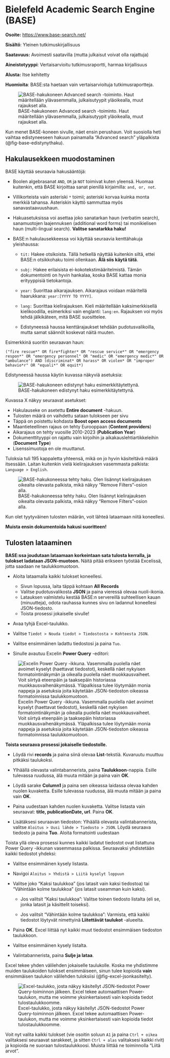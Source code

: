 # Bielefeld Academic Search Engine (BASE) {#sec-tiet-base}

**Osoite:** <https://www.base-search.net/>

**Sisältö**: Yleinen tutkimuskirjallisuus

**Saatavuus:** Avoimesti saatavilla (mutta julkaisut voivat olla rajattuja)

**Aineistotyyppi**: Vertaisarvioitu tutkimusraportti, harmaa kirjallisuus

**Alusta:** Itse kehitetty

**Huomioita**: BASE:sta haetaan vain vertaisarvioituja tutkimusraportteja.

![BASE-hakukoneen Advanced search -toiminto. Haut määritellään ylävasemmalla, julkaisutyypit yläoikealla, muut rajaukset alla.](pics/base_edistynythaku.png){#fig-base-edistynythaku fig-align="center"}

Kun menet BASE-koneen sivulle, näet ensin perushaun. Voit suosiolla heti vaihtaa edistyneeseen hakuun painamalla "Advanced search" yläpalkista (@fig-base-edistynythaku).

## Hakulausekkeen muodostaminen

BASE käyttää seuraavia hakusääntöjä:

-   Boolen algebrasanat `AND`, `OR` ja `NOT` toimivat kuten yleensä. Huomaa kuitenkin, että BASE kirjoittaa sanat pienillä kirjaimilla: `and, or, not`.

-   Villikorteista vain asteriski `*` toimii; asteriski korvaa kuinka monta merkkiä tahansa. Asteriskin käyttö sammuttaa myös sanavastaavuushaun.

-   Hakuasetuksissa voi asettaa joko sanatarkan haun (verbatim search), sanamuotojen laajennuksen (additional word forms) tai monikielisen haun (multi-lingual search). **Valitse sanatarkka haku!**

-   BASE:n hakulausekkeessa voi käyttää seuraavia kenttähakuja yleishaussa:

    -   `tit:` Hakee otsikoista. Tällä hetkellä näyttää kuitenkin siltä, ettei BASE:n otsikkohaku toimi ollenkaan. **Älä siis käytä tätä**.

    -   `subj:` Hakee erilaisista ei-kokotekstimääritelmistä. Tämän dokumentointi on hyvin hankalaa, koska BASE kattaa monia erityyppisiä tietokantoja.

    -   `year:` Suorittaa aikarajauksen. Aikarajaus voidaan määritellä haarukkana: `year:[YYYY TO YYYY]`.

    -   `lang:` Suorittaa kielirajauksen. Kieli määritellään kaksimerkkisellä kielikoodilla, esimerkiksi vain englanti: `lang:en`. Rajauksen voi myös tehdä jälkikäteen, mitä BASE suosittelee.

    -   Edistyneessä haussa kenttärajaukset tehdään pudotusvalikoilla, mutta samat säännöt koskevat näitä muuten.

Esimerkkinä suoritin seuraavan haun:

`("fire rescue*" OR fire*fighter* OR "rescue service*" OR "emergency respon*" OR "emergency personnel" OR "medic" OR "emergency medic*" OR "ambulance") AND (discriminat* OR harass* OR violen* OR "improper behavio*r" OR "equali*" OR equit*)`

Edistyneessä haussa käytin kuvassa näkyviä asetuksia:

![BASE-hakukoneen edistynyt haku esimerkkitäytettynä.](pics/base_edistynythakutaytetty.png){#fig-base-edistynythakutaytetty fig-align="center"}

Kuvassa X näkyy seuraavat asetukset:

-   Hakulauseke on asetettu **Entire document** -hakuun.
-   Tulosten määrä on vaihdettu sataan tulokseen per sivu
-   Täppä on poistettu kohdasta **Boost open access documents**
-   Maantieteellinen rajaus on tehty Eurooppaan (**Content providers**)
-   Aikarajaus on tehty vuosille 2010-2023 (**Publication Year**)
-   Dokumenttityyppi on rajattu vain kirjoihin ja aikakauslehtiartikkeleihin (**Document Type**)
-   Lisenssimuotoja en ole muuttanut.

Tuloksia tuli 195 kappaletta yhteensä, mikä on jo hyvin käsiteltävä määrä itsessään. Laitan kuitenkin vielä kielirajauksen vasemmasta palkista: `Language > English`.

![BASE-hakukoneessa tehty haku. Olen lisännyt kielirajauksen oikealta olevasta palkista, mikä näkyy "Remove Filters"-osion alla.](pics/base_tulosnakyma.png){#fig-base-tulosnakyma fig-align="center"}

Kun olet tyytyväinen tulosten määrän, voit lähteä lataamaan niitä koneellesi.

**Muista ensin dokumentoida hakusi suoritteen!**

## Tulosten lataaminen

**BASE:ssa joudutaan lataamaan korkeintaan sata tulosta kerralla, ja tulokset ladataan JSON-muotoon.** Näitä pitää erikseen työstää Excelissä, jotta saadaan ne taulukkomuotoon.

-   Aloita lataamalla kaikki tulokset koneellesi.

    -   Sivun lopussa, laita täppä kohtaan **All Records**
    -   Valitse pudotusvalikosta **JSON** ja paina vieressä olevaa nuoli-ikonia.
    -   Latauksen valmistelu kestää BASE:n servereillä suhteellisen kauan (minuutteja), odota rauhassa kunnes sivu on ladannut koneellesi JSON-tiedosto.
    -   Toista prosessi jokaiselle sivulle!

-   Avaa tyhjä Excel-taulukko.

-   Valitse `Tiedot > Nouda tiedot > Tiedostosta > Kohteesta JSON`.

-   Valitse ensimmäinen ladattu tiedostosi ja paina `Tuo`.

-   Sinulle avautuu Excelin **Power Query** -editori:

![Excelin Power Query -ikkuna. Vasemmalla puolella näet avoimet kyselyt (haettavat tiedostot), keskellä näet nykyisen formatointinäkymän ja oikealla puolella näet muokkausvaiheet. Voit siirtyä eteenpäin ja taaksepäin historiassa muokkausvaihenäkymässä. Yläpalkissa tulee löytymään monia nappeja ja asetuksia joita käytetään JSON-tiedoston oikeassa formatoinnissa taulukkomuotoon.](pics/excel_powerquery.png){#fig-excel-powerquery fig-align="center"}

**Toista seuraava prosessi jokaiselle tiedostolle.**

-   Löydä rivi **records** ja paina siinä olevaa **List**-tekstiä. Kuvaruutu muuttuu pitkäksi taulukoksi.

-   Ylhäällä olevasta valintabannerista, paina **Taulukkoon**-nappia. Esille tulevassa ruudussa, älä muuta mitään ja paina vain **OK**.

-   Löydä sarake **Column1** ja paina sen oikeassa laidassa olevaa kahden nuolen kuvaketta. Esille tulevassa ruudussa, älä muuta mitään ja paina vain **OK**.

-   Paina uudestaan kahden nuolen kuvaketta. Valitse listasta vain seuraavat: **title, publicationDate, url**. Paina **OK**.

-   Lisätäksesi seuraavan tiedoston: Ylhäällä olevasta valintabannerista, valitse `Aloitus > Uusi lähde > Tiedosto > JSON`. Löydä seuraava tiedosto ja paina **Tuo**. Aloita formatointi uudestaan

Toista yllä oleva prosessi kunnes kaikki ladatut tiedostot ovat listattuna Power Query -ikkunan vasemmassa palkissa. Seuraavaksi yhdistetään kaikki tiedostot yhdeksi:

-   Valitse ensimmäinen kysely listasta.

-   Navigoi `Aloitus > Yhdistä > Liitä kyselyt loppuun`

-   Valitse joko "Kaksi taulukkoa" (jos latasit vain kaksi tiedostoa) tai "Vähintään kolme taulukkoa" (jos latasit useamman kuin kaksi).

    -   Jos valitsit "Kaksi taulukkoa": Valitse toinen tiedosto listalta (eli se, jonka latasit ja käsittelit toiseksi).

    -   Jos valitsit "Vähintään kolme taulukkoa": Varmista, että kaikki tiedostot löytyvät nimettyinä **Liitettävät taulukot** -alueelta.

-   Paina **OK**. Excel liittää nyt kaikki muut tiedostot ensimmäisen tiedoston taulukkoon.

-   Valitse ensimmäinen kysely listalta.

-   Valintabannerista, paina **Sulje ja lataa**.

Excel tekee yhden välilehden jokaiselle taulukolle. Koska me yhdistimme muiden taulukoiden tulokset ensimmäiseen, sinun tulee kopioida **vain** ensimmäisen taulukon välilehden tuloksiisi (@fig-excel-jsonkasitelty).

![Excel-taulukko, josta näkyy käsitellyt JSON-tiedostot Power Query-toiminnon jälkeen. Excel tekee automaattisen Power-taulukon, mutta me voimme yksinkertaisesti vain kopioida tiedot tulostaulukkoomme.](pics/excel_jsonkasitelty.png){#fig-excel-jsonkasitelty fig-align="center"}

Voit nyt valita kaikki tulokset (vie osoitin soluun `A1` ja paina `Ctrl + oikea` valitaksesi seuraavat sarakkeet, ja sitten `Ctrl + alas` valitaksesi kaikki rivit) ja kopioida ne suoraan tulostaulukkoosi. Muista liittää ne toiminnolla "Liitä arvot".
